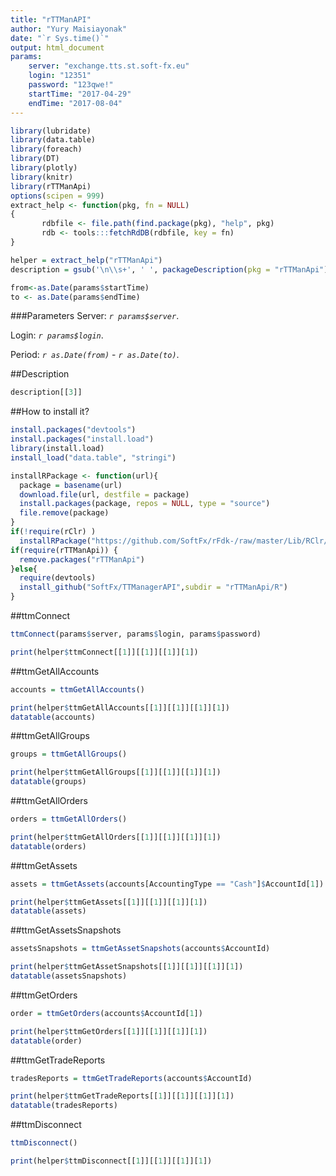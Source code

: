 ```yaml
---
title: "rTTManAPI"
author: "Yury Maisiayonak"
date: "`r Sys.time()`"
output: html_document
params: 
    server: "exchange.tts.st.soft-fx.eu"
    login: "12351"
    password: "123qwe!"
    startTime: "2017-04-29"
    endTime: "2017-08-04"
---
```


```r
library(lubridate) 
library(data.table) 
library(foreach) 
library(DT) 
library(plotly) 
library(knitr)
library(rTTManApi)
options(scipen = 999)
extract_help <- function(pkg, fn = NULL)
{
       rdbfile <- file.path(find.package(pkg), "help", pkg)
       rdb <- tools:::fetchRdDB(rdbfile, key = fn)
}

helper = extract_help("rTTManApi")
description = gsub('\n\\s+', ' ', packageDescription(pkg = "rTTManApi"))

from<-as.Date(params$startTime)
to <- as.Date(params$endTime)
```

###Parameters
Server: _`r params$server`_.

Login: _`r params$login`_.

Period: _`r as.Date(from)`_ - _`r as.Date(to)`_.

##Description
```r
description[[3]]
```

##How to install it?
```r
install.packages("devtools")
install.packages("install.load")
library(install.load)
install_load("data.table", "stringi")

installRPackage <- function(url){
  package = basename(url)
  download.file(url, destfile = package)
  install.packages(package, repos = NULL, type = "source")
  file.remove(package)
}
if(!require(rClr) )
  installRPackage("https://github.com/SoftFx/rFdk-/raw/master/Lib/RClr/rClr_0.7-4.zip");
if(require(rTTManApi)) {
  remove.packages("rTTManApi")
}else{
  require(devtools)
  install_github("SoftFx/TTManagerAPI",subdir = "rTTManApi/R")
}
```

##ttmConnect
```r
ttmConnect(params$server, params$login, params$password)
```
```r
print(helper$ttmConnect[[1]][[1]][[1]][1])
```
##ttmGetAllAccounts
```r
accounts = ttmGetAllAccounts()
```
```r
print(helper$ttmGetAllAccounts[[1]][[1]][[1]][1])
datatable(accounts)
```

##ttmGetAllGroups
```r
groups = ttmGetAllGroups()
```
```r
print(helper$ttmGetAllGroups[[1]][[1]][[1]][1])
datatable(groups)
```

##ttmGetAllOrders
```r
orders = ttmGetAllOrders()
```
```r
print(helper$ttmGetAllOrders[[1]][[1]][[1]][1])
datatable(orders)
```

##ttmGetAssets
```r
assets = ttmGetAssets(accounts[AccountingType == "Cash"]$AccountId[1])
```
```r
print(helper$ttmGetAssets[[1]][[1]][[1]][1])
datatable(assets)
```

##ttmGetAssetsSnapshots
```r
assetsSnapshots = ttmGetAssetSnapshots(accounts$AccountId)
```
```r
print(helper$ttmGetAssetSnapshots[[1]][[1]][[1]][1])
datatable(assetsSnapshots)
```

##ttmGetOrders
```r
order = ttmGetOrders(accounts$AccountId[1])
```
```r
print(helper$ttmGetOrders[[1]][[1]][[1]][1])
datatable(order)
```

##ttmGetTradeReports
```r
tradesReports = ttmGetTradeReports(accounts$AccountId)
```
```r
print(helper$ttmGetTradeReports[[1]][[1]][[1]][1])
datatable(tradesReports)
```

##ttmDisconnect
```r
ttmDisconnect()
```
```r
print(helper$ttmDisconnect[[1]][[1]][[1]][1])
```